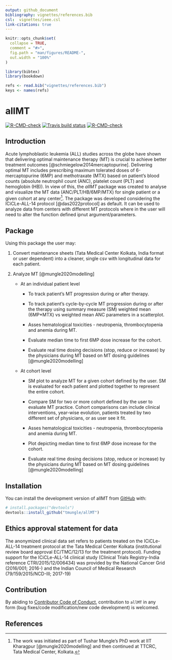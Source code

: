 ```yaml
---
output: github_document
bibliography: vignettes/references.bib
csl:  vignettes/ieee.csl
link-citations: true
---
```


<!-- README.md is generated from README.Rmd. Please edit that file -->

```r
knitr::opts_chunk$set(
  collapse = TRUE,
  comment = "#>",
  fig.path = "man/figures/README-",
  out.width = "100%"
)
```

```r
library(bibtex)
library(bookdown)

refs <- read.bib("vignettes/references.bib")
keys <- names(refs)
```

# allMT

<!-- badges: start -->

[![R-CMD-check](https://github.com/tmungle/allMT/actions/workflows/R-CMD-check.yaml/badge.svg)](https://github.com/tmungle/allMT/actions/workflows/R-CMD-check.yaml) [![Travis build status](https://travis-ci.com/tmungle/allMT.svg?branch=master)](https://travis-ci.com/tmungle/allMT) [![R-CMD-check](https://github.com/tmungle/allMT/actions/workflows/R-CMD-check.yaml/badge.svg)](https://github.com/tmungle/allMT/actions/workflows/R-CMD-check.yaml)

<!-- badges: end -->

## Introduction

Acute lymphoblastic leukemia (ALL) studies across the globe have shown that delivering optimal maintenance therapy (MT) is crucial to achieve better treatment outcomes [@schmiegelow2014mercaptopurine]. Delivering optimal MT includes prescribing maximum tolerated doses of 6-mercaptopurine (6MP) and methotraxate (MTX) based on patient's blood counts (absolute neutrophil count (ANC), platelet count (PLT) and hemoglobin (HB)). In view of this, the *allMT* package was created to analyse and visualize the MT data (ANC/PLT/HB/6MP/MTX) for single patient or a given cohort at any center[^1]. The package was developed considering the ICiCLe-ALL-14 protocol [@das2022protocol] as default. It can be used to analyze data from centers with different MT protocols where in the user will need to alter the function defined ipnut argument/parameters.

[^1]: The work was initiated as part of Tushar Mungle's PhD work at IIT Kharagpur [@mungle2020modelling] and then continued at TTCRC, Tata Medical Center, Kolkata.

## Package

Using this package the user may:

1.  Convert maintenance sheets (Tata Medical Center Kolkata, India format or user dependent) into a cleaner, single csv with longitudinal data for each patient.

2.  Analyze MT [@mungle2020modelling]

    -   At an individual patient level

        -   To track patient's MT progression during or after therapy.

        -   To track patient's cycle-by-cycle MT progression during or after the therapy using summary measure (SM) weighted mean (6MP\*MTX) vs weighted mean ANC parameters in a scatterplot.

        -   Asses hematological toxicities - neutropenia, thrombocytopenia and anemia during MT.

        -   Evaluate median time to first 6MP dose increase for the cohort.

        -   Evaluate real time dosing decisions (stop, reduce or increase) by the physicians during MT based on MT dosing guidelines [@mungle2020modelling]

    -   At cohort level

        -   SM plot to analyze MT for a given cohort defined by the user. SM is evaluated for each patient and plotted together to represent the entire cohort.

        -   Compare SM for two or more cohort defined by the user to evaluate MT practice. Cohort comparisons can include clinical interventions, year-wise evolution, patients treated by two different set of physicians, or as user see it fit.

        -   Asses hematological toxicities - neutropenia, thrombocytopenia and anemia during MT.

        -   Plot depicting median time to first 6MP dose increase for the cohort.

        -   Evaluate real time dosing decisions (stop, reduce or increase) by the physicians during MT based on MT dosing guidelines [@mungle2020modelling]

<!-- You'll still need to render `README.Rmd` regularly, to keep `README.md` up-to-date. `devtools::build_readme()` is handy for this. You could also use GitHub Actions to re-render `README.Rmd` every time you push. An example workflow can be found here: <https://github.com/r-lib/actions/tree/v1/examples>. -->

## Installation

You can install the development version of allMT from [GitHub](https://github.com/) with:

``` r
# install.packages("devtools")
devtools::install_github("tmungle/allMT")
```

## Ethics approval statement for data

The anonymized clinical data set refers to patients treated on the ICiCLe-ALL-14 treatment protocol at the Tata Medical Center Kolkata (institutional review board approval EC/TMC/12/13 for the treatment protocol). Funding support for the ICiCLe-ALL-14 clinical study (Clinical Trials Registry-India reference CTRI/2015/12/006434) was provided by the National Cancer Grid (2016/001; 2016-) and the Indian Council of Medical Research (79/159/2015/NCD-III; 2017-19)

## Contribution

By abiding to [Contributor Code of Conduct](https://www.contributor-covenant.org/version/2/1/code_of_conduct/), contribution to `allMT` in any form (bug fixes/code modification/new code development) is welcomed.

## References

